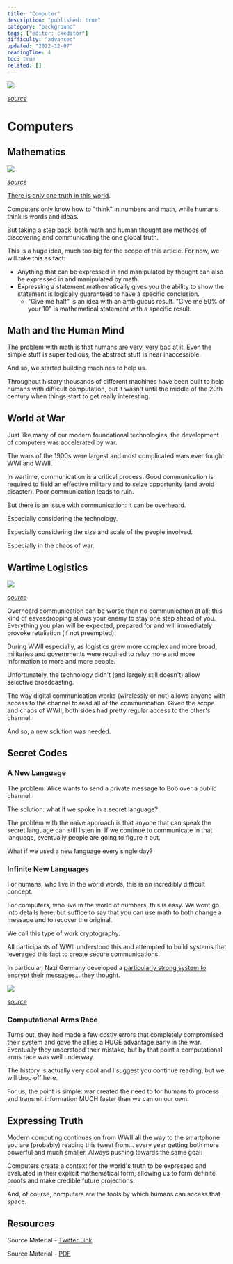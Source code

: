 ```yaml
---
title: "Computer"
description: "published: true"
category: "background"
tags: ["editor: ckeditor"]
difficulty: "advanced"
updated: "2022-12-07"
readingTime: 4
toc: true
related: []
---
```


![](/images/computer-banner.webp)

[*source*](https://www.g2.com/articles/history-of-computers)

# Computers

## Mathematics

![](/images/computer-math.jpeg)

[*source*](https://www.quora.com/Why-do-we-have-to-be-prodigies-in-physics-maths-and-chemistry-in-order-to-take-up-computer-science-in-IIT-or-some-such-prestigious-college)

[There is only one truth in this world](https://en.wikipedia.org/wiki/Mathematics). 

Computers only know how to "think" in numbers and math, while humans think is words and ideas. 

But taking a step back, both math and human thought are methods of discovering and communicating the one global truth.

This is a huge idea, much too big for the scope of this article. For now, we will take this as fact: 

*   Anything that can be expressed in and manipulated by thought can also be expressed in and manipulated by math.
*   Expressing a statement mathematically gives you the ability to show the statement is logically guaranteed to have a specific conclusion. 
    *   "Give me half" is an idea with an ambiguous result. "Give me 50% of your 10" is mathematical statement with a specific result.

## Math and the Human Mind 

The problem with math is that humans are very, very bad at it. Even the simple stuff is super tedious, the abstract stuff is near inaccessible. 

And so, we started building machines to help us.

Throughout history thousands of different machines have been built to help humans with difficult computation, but it wasn't until the middle of the 20th century when things start to get really interesting.

## World at War

Just like many of our modern foundational technologies, the development of computers was accelerated by war. 

The wars of the 1900s were largest and most complicated wars ever fought: WWI and WWII.

In wartime, communication is a critical process. Good communication is required to field an effective military and to seize opportunity (and avoid disaster). Poor communication leads to ruin.

But there is an issue with communication: it can be overheard. 

Especially considering the technology. 

Especially considering the size and scale of the people involved. 

Especially in the chaos of war.

## Wartime Logistics

![](/images/computer-generals.jpg)

[*source*](https://www.wealthmanagement.com/etfs/long-live-fund-fee-wars)

Overheard communication can be worse than no communication at all; this kind of eavesdropping allows your enemy to stay one step ahead of you. Everything you plan will be expected, prepared for and will immediately provoke retaliation (if not preempted).

During WWII especially, as logistics grew more complex and more broad, militaries and governments were required to relay more and more information to more and more people. 

Unfortunately, the technology didn't (and largely still doesn't) allow selective broadcasting.

The way digital communication works (wirelessly or not) allows anyone with access to the channel to read all of the communication. Given the scope and chaos of WWII, both sides had pretty regular access to the other's channel. 

And so, a new solution was needed.

## Secret Codes

### A New Language 

The problem: Alice wants to send a private message to Bob over a public channel. 

The solution: what if we spoke in a secret language?

The problem with the naïve approach is that anyone that can speak the secret language can still listen in. If we continue to communicate in that language, eventually people are going to figure it out. 

What if we used a new language every single day?

### Infinite New Languages

For humans, who live in the world words, this is an incredibly difficult concept. 

For computers, who live in the world of numbers, this is easy. We wont go into details here, but suffice to say that you can use math to both change a message and to recover the original.

We call this type of work cryptography.

All participants of WWII understood this and attempted to build systems that leveraged this fact to create secure communications. 

In particular, Nazi Germany developed a [particularly strong system to encrypt their messages](https://en.wikipedia.org/wiki/Enigma_machine)... they thought.

![](/images/computer-enigma.jpg)

[*source*](https://www.turing.ac.uk/news/enigma-machine-goes-display-alan-turing-institute)

### Computational Arms Race

Turns out, they had made a few costly errors that completely compromised their system and gave the allies a HUGE advantage early in the war. Eventually they understood their mistake, but by that point a computational arms race was well underway.

The history is actually very cool and I suggest you continue reading, but we will drop off here. 

For us, the point is simple: war created the need to for humans to process and transmit information MUCH faster than we can on our own.

## Expressing Truth

Modern computing continues on from WWII all the way to the smartphone you are (probably) reading this tweet from... every year getting both more powerful and much smaller. Always pushing towards the same goal:

Computers create a context for the world's truth to be expressed and evaluated in their explicit mathematical form, allowing us to form definite proofs and make credible future projections. 

And, of course, computers are the tools by which humans can access that space.

## Resources

Source Material - [Twitter Link](https://twitter.com/logarithmicrex/status/1574107693580550144)

Source Material - [PDF](/twitter-pdf-2022-09-25_computer.pdf)
